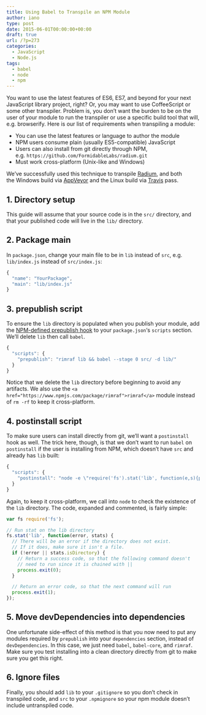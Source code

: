 ```yaml
---
title: Using Babel to Transpile an NPM Module
author: iano
type: post
date: 2015-06-01T00:00:00+00:00
draft: true
url: /?p=273
categories:
  - JavaScript
  - Node.js
tags:
  - babel
  - node
  - npm
---
```


You want to use the latest features of ES6, ES7, and beyond for your next JavaScript library project, right? Or, you may want to use CoffeeScript or some other transpiler. Problem is, you don&#8217;t want the burden to be on the user of your module to run the transpiler or use a specific build tool that will, e.g. browserify. Here is our list of requirements when transpiling a module:

- You can use the latest features or language to author the module
- NPM users consume plain (usually ES5-compatible) JavaScript
- Users can also install from git directly through NPM, e.g. `https://github.com/FormidableLabs/radium.git`
- Must work cross-platform (Unix-like and Windows)

We&#8217;ve successfully used this technique to transpile [Radium][1], and both the Windows build via [AppVeyor][2] and the Linux build via [Travis][3] pass.

## 1. Directory setup

This guide will assume that your source code is in the `src/` directory, and that your published code will live in the `lib/` directory.

## 2. Package main

In `package.json`, change your main file to be in `lib` instead of `src`, e.g. `lib/index.js` instead of `src/index.js`:

```javascript
{
  "name": "YourPackage",
  "main": "lib/index.js"
}

```

## 3. prepublish script

To ensure the `lib` directory is populated when you publish your module, add the [NPM-defined prepublish hook][4] to your `package.json`&#8216;s `scripts` section. We&#8217;ll delete `lib` then call `babel`.

```javascript
{
  "scripts": {
    "prepublish": "rimraf lib && babel --stage 0 src/ -d lib/"
  }
}

```

Notice that we delete the `lib` directory before beginning to avoid any artifacts. We also use the `<a href="https://www.npmjs.com/package/rimraf">rimraf</a>` module instead of `rm -rf` to keep it cross-platform.

## 4. postinstall script

To make sure users can install directly from git, we&#8217;ll want a `postinstall` hook as well. The trick here, though, is that we don&#8217;t want to run `babel` on `postinstall` if the user is installing from NPM, which doesn&#8217;t have `src` and already has `lib` built:

```javascript
{
  "scripts": {
    "postinstall": "node -e \"require('fs').stat('lib', function(e,s){process.exit(e || !s.isDirectory() ? 1 : 0)})\" || npm run prepublish"
  }
}

```

Again, to keep it cross-platform, we call into `node` to check the existence of the `lib` directory. The code, expanded and commented, is fairly simple:

```javascript
var fs require('fs');

// Run stat on the lib directory
fs.stat('lib', function(error, stats) {
  // There will be an error if the directory does not exist.
  // If it does, make sure it isn't a file.
  if (!error || stats.isDirectory) {
    // Return a success code, so that the following command doesn't
    // need to run since it is chained with ||
    process.exit(0);
  }

  // Return an error code, so that the next command will run
  process.exit(1);
});

```

## 5. Move devDependencies into dependencies

One unfortunate side-effect of this method is that you now need to put any modules required by `prepublish` into your `dependencies` section, instead of `devDependencies`. In this case, we just need `babel`, `babel-core`, and `rimraf`. Make sure you test installing into a clean directory directly from git to make sure you get this right.

## 6. Ignore files

Finally, you should add `lib` to your `.gitignore` so you don&#8217;t check in transpiled code, and `src` to your `.npmignore` so your npm module doesn&#8217;t include untranspiled code.

[1]: https://github.com/FormidableLabs/radium
[2]: http://www.appveyor.com/
[3]: https://travis-ci.org/
[4]: https://docs.npmjs.com/misc/scripts
